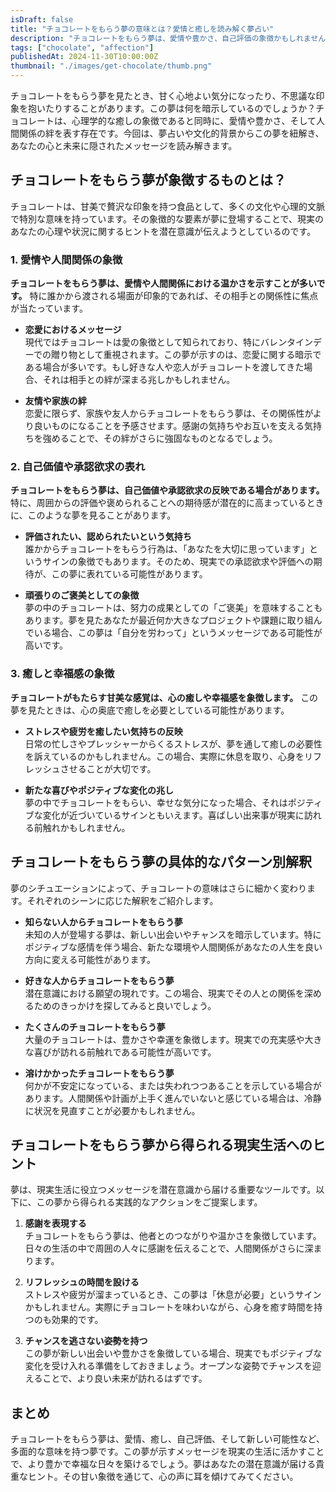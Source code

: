 ```yaml
---
isDraft: false
title: "チョコレートをもらう夢の意味とは？愛情と癒しを読み解く夢占い"
description: "チョコレートをもらう夢は、愛情や豊かさ、自己評価の象徴かもしれません。夢占いや心理学、文化的な視点から、その深い意味を紐解き、現実生活へのヒントをお届けします。"
tags: ["chocolate", "affection"]
publishedAt: 2024-11-30T10:00:00Z
thumbnail: "./images/get-chocolate/thumb.png"
---
```


チョコレートをもらう夢を見たとき、甘く心地よい気分になったり、不思議な印象を抱いたりすることがあります。この夢は何を暗示しているのでしょうか？チョコレートは、心理学的な癒しの象徴であると同時に、愛情や豊かさ、そして人間関係の絆を表す存在です。今回は、夢占いや文化的背景からこの夢を紐解き、あなたの心と未来に隠されたメッセージを読み解きます。

<TableOfContents />

<AdUnit />

## チョコレートをもらう夢が象徴するものとは？

チョコレートは、甘美で贅沢な印象を持つ食品として、多くの文化や心理的文脈で特別な意味を持っています。その象徴的な要素が夢に登場することで、現実のあなたの心理や状況に関するヒントを潜在意識が伝えようとしているのです。

### 1. 愛情や人間関係の象徴

<strong>チョコレートをもらう夢は、愛情や人間関係における温かさを示すことが多いです。</strong>
特に誰かから渡される場面が印象的であれば、その相手との関係性に焦点が当たっています。

- <strong>恋愛におけるメッセージ</strong>
  <br />
  現代ではチョコレートは愛の象徴として知られており、特にバレンタインデーでの贈り物として重視されます。この夢が示すのは、恋愛に関する暗示である場合が多いです。もし好きな人や恋人がチョコレートを渡してきた場合、それは相手との絆が深まる兆しかもしれません。

- <strong>友情や家族の絆</strong>
  <br />
  恋愛に限らず、家族や友人からチョコレートをもらう夢は、その関係性がより良いものになることを予感させます。感謝の気持ちやお互いを支える気持ちを強めることで、その絆がさらに強固なものとなるでしょう。

### 2. 自己価値や承認欲求の表れ

<strong>チョコレートをもらう夢は、自己価値や承認欲求の反映である場合があります。</strong>
特に、周囲からの評価や褒められることへの期待感が潜在的に高まっているときに、このような夢を見ることがあります。

- <strong>評価されたい、認められたいという気持ち</strong>
  <br />
  誰かからチョコレートをもらう行為は、「あなたを大切に思っています」というサインの象徴でもあります。そのため、現実での承認欲求や評価への期待が、この夢に表れている可能性があります。

- <strong>頑張りのご褒美としての象徴</strong>
  <br />
  夢の中のチョコレートは、努力の成果としての「ご褒美」を意味することもあります。夢を見たあなたが最近何か大きなプロジェクトや課題に取り組んでいる場合、この夢は「自分を労わって」というメッセージである可能性が高いです。

### 3. 癒しと幸福感の象徴

<strong>チョコレートがもたらす甘美な感覚は、心の癒しや幸福感を象徴します。</strong>
この夢を見たときは、心の奥底で癒しを必要としている可能性があります。

- <strong>ストレスや疲労を癒したい気持ちの反映</strong>
  <br />
  日常の忙しさやプレッシャーからくるストレスが、夢を通して癒しの必要性を訴えているのかもしれません。この場合、実際に休息を取り、心身をリフレッシュさせることが大切です。

- <strong>新たな喜びやポジティブな変化の兆し</strong>
  <br />
  夢の中でチョコレートをもらい、幸せな気分になった場合、それはポジティブな変化が近づいているサインともいえます。喜ばしい出来事が現実に訪れる前触れかもしれません。

<AdUnit />

## チョコレートをもらう夢の具体的なパターン別解釈

夢のシチュエーションによって、チョコレートの意味はさらに細かく変わります。それぞれのシーンに応じた解釈をご紹介します。

- <strong>知らない人からチョコレートをもらう夢</strong>
  <br />
  未知の人が登場する夢は、新しい出会いやチャンスを暗示しています。特にポジティブな感情を伴う場合、新たな環境や人間関係があなたの人生を良い方向に変える可能性があります。

- <strong>好きな人からチョコレートをもらう夢</strong>
  <br />
  潜在意識における願望の現れです。この場合、現実でその人との関係を深めるためのきっかけを探してみると良いでしょう。

- <strong>たくさんのチョコレートをもらう夢</strong>
  <br />
  大量のチョコレートは、豊かさや幸運を象徴します。現実での充実感や大きな喜びが訪れる前触れである可能性が高いです。

- <strong>溶けかかったチョコレートをもらう夢</strong>
  <br />
  何かが不安定になっている、または失われつつあることを示している場合があります。人間関係や計画が上手く進んでいないと感じている場合は、冷静に状況を見直すことが必要かもしれません。

<AdUnit />

## チョコレートをもらう夢から得られる現実生活へのヒント

夢は、現実生活に役立つメッセージを潜在意識から届ける重要なツールです。以下に、この夢から得られる実践的なアクションをご提案します。

1. <strong>感謝を表現する</strong>
   <br />
   チョコレートをもらう夢は、他者とのつながりや温かさを象徴しています。日々の生活の中で周囲の人々に感謝を伝えることで、人間関係がさらに深まります。

2. <strong>リフレッシュの時間を設ける</strong>
   <br />
   ストレスや疲労が溜まっているとき、この夢は「休息が必要」というサインかもしれません。実際にチョコレートを味わいながら、心身を癒す時間を持つのも効果的です。

3. <strong>チャンスを逃さない姿勢を持つ</strong>
   <br />
   この夢が新しい出会いや豊かさを象徴している場合、現実でもポジティブな変化を受け入れる準備をしておきましょう。オープンな姿勢でチャンスを迎えることで、より良い未来が訪れるはずです。

<AdUnit />

## まとめ

チョコレートをもらう夢は、愛情、癒し、自己評価、そして新しい可能性など、多面的な意味を持つ夢です。この夢が示すメッセージを現実の生活に活かすことで、より豊かで幸福な日々を築けるでしょう。夢はあなたの潜在意識が届ける貴重なヒント。その甘い象徴を通じて、心の声に耳を傾けてみてください。
